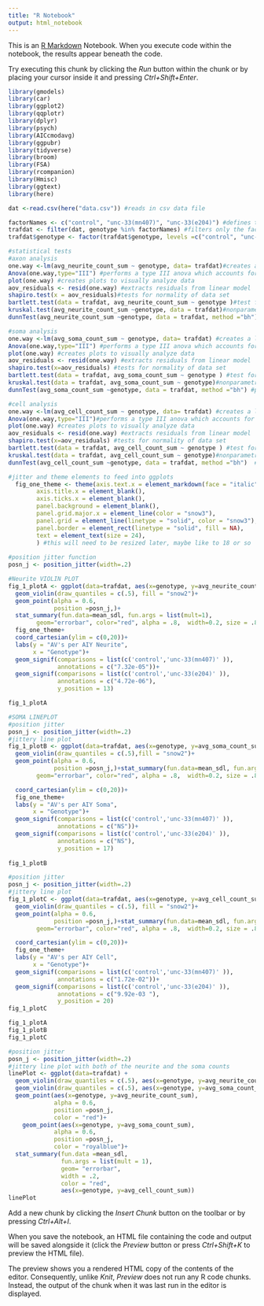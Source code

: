 ```yaml
---
title: "R Notebook"
output: html_notebook
---
```


This is an [R Markdown](http://rmarkdown.rstudio.com) Notebook. When you execute code within the notebook, the results appear beneath the code. 

Try executing this chunk by clicking the *Run* button within the chunk or by placing your cursor inside it and pressing *Ctrl+Shift+Enter*. 

```r
library(gmodels)
library(car)
library(ggplot2)
library(qqplotr)
library(dplyr)
library(psych)
library(AICcmodavg)
library(ggpubr)
library(tidyverse)
library(broom)
library(FSA)
library(rcompanion)
library(Hmisc)
library(ggtext)
library(here)
```

```r
dat <-read.csv(here("data.csv")) #reads in csv data file

factorNames <- c("control", "unc-33(mn407)", "unc-33(e204)") #defines the genotypes to be analyzed 
trafdat <- filter(dat, genotype %in% factorNames) #filters only the factors (genotypes) to be analyzed
trafdat$genotype <- factor(trafdat$genotype, levels =c("control", "unc-33(mn407)", "unc-33(e204)" ))

```


```r
#statistical tests
#axon analysis
one.way <-lm(avg_neurite_count_sum ~ genotype, data= trafdat)#creates a linear model of data to be analyzed 
Anova(one.way,type="III") #performs a type III anova which accounts for unequal sample sizes
plot(one.way) #creates plots to visually analyze data
aov_residuals <- resid(one.way) #extracts residuals from linear model
shapiro.test(x = aov_residuals)#tests for normality of data set
bartlett.test(data = trafdat, avg_neurite_count_sum ~ genotype )#test for homogeneity of variance (which is needed for kruskal wallis)
kruskal.test(avg_neurite_count_sum ~genotype, data = trafdat)#nonparametric rank sum test
dunnTest(avg_neurite_count_sum ~genotype, data = trafdat, method ="bh")#posthoc test for multiple comparisons
```


```r
#soma analysis
one.way <-lm(avg_soma_count_sum ~ genotype, data= trafdat) #creates a linear model of data to be analyzed 
Anova(one.way,type="III") #performs a type III anova which accounts for unequal sample sizes 
plot(one.way) #creates plots to visually analyze data 
aov_residuals <- resid(one.way) #extracts residuals from linear model
shapiro.test(x=aov_residuals) #tests for normality of data set
bartlett.test(data = trafdat, avg_soma_count_sum ~ genotype ) #test for homogeneity of variance (which is needed for kruskal wallis)
kruskal.test(data = trafdat, avg_soma_count_sum ~ genotype)#nonparametric rank sum test
dunnTest(avg_soma_count_sum ~genotype, data = trafdat, method ="bh") #posthoc test for multiple comparisons
```


```r
#cell analysis
one.way <-lm(avg_cell_count_sum ~ genotype, data= trafdat) #creates a linear model of data to be analyzed 
Anova(one.way,type="III")#performs a type III anova which accounts for unequal sample sizes 
plot(one.way) #creates plots to visually analyze data 
aov_residuals <- resid(one.way) #extracts residuals from linear model
shapiro.test(x=aov_residuals) #tests for normality of data set
bartlett.test(data = trafdat, avg_cell_count_sum ~ genotype ) #test for homogeneity of variance (which is needed for kruskal wallis)
kruskal.test(data = trafdat, avg_cell_count_sum ~ genotype)#nonparametric rank sum test
dunnTest(avg_cell_count_sum ~genotype, data = trafdat, method ="bh")  #posthoc test for multiple comparisons
```

```r
#jitter and theme elements to feed into ggplots
  fig_one_theme <- theme(axis.text.x = element_markdown(face = "italic", size = 13),
        axis.title.x = element_blank(),
        axis.ticks.x = element_blank(),
        panel.background = element_blank(),
        panel.grid.major.x = element_line(color = "snow3"),
        panel.grid = element_line(linetype = "solid", color = "snow3"),
        panel.border = element_rect(linetype = "solid", fill = NA),
        text = element_text(size = 24),
        ) #this will need to be resized later, maybe like to 18 or so
        
#position jitter function
posn_j <- position_jitter(width=.2)

```

```r
#Neurite VIOLIN PLOT
fig_1_plotA <- ggplot(data=trafdat, aes(x=genotype, y=avg_neurite_count_sum)) +
  geom_violin(draw_quantiles = c(.5), fill = "snow2")+
  geom_point(alpha = 0.6,
             position =posn_j,)+
  stat_summary(fun.data=mean_sdl, fun.args = list(mult=1), 
        geom="errorbar", color="red", alpha = .8,  width=0.2, size = .8) +
  fig_one_theme+
  coord_cartesian(ylim = c(0,20))+
  labs(y = "AV's per AIY Neurite",
       x = "Genotype")+
  geom_signif(comparisons = list(c('control','unc-33(mn407)' )), 
              annotations = c("7.32e-05"))+
  geom_signif(comparisons = list(c('control','unc-33(e204)' )), 
              annotations = c("4.72e-06"),
              y_position = 13)  

fig_1_plotA


```

```r
#SOMA LINEPLOT
#position jitter
posn_j <- position_jitter(width=.2)
#jittery line plot
fig_1_plotB <- ggplot(data=trafdat, aes(x=genotype, y=avg_soma_count_sum)) +
  geom_violin(draw_quantiles = c(.5),fill = "snow2")+
  geom_point(alpha = 0.6,
             position =posn_j,)+stat_summary(fun.data=mean_sdl, fun.args = list(mult=1), 
        geom="errorbar", color="red", alpha = .8,  width=0.2, size = .8) +

  coord_cartesian(ylim = c(0,20))+
  fig_one_theme+
  labs(y = "AV's per AIY Soma",
       x = "Genotype")+
  geom_signif(comparisons = list(c('control','unc-33(mn407)' )), 
              annotations = c("NS"))+
  geom_signif(comparisons = list(c('control','unc-33(e204)' )), 
              annotations = c("NS"),
              y_position = 17)  
  
fig_1_plotB
```

```r
#position jitter
posn_j <- position_jitter(width=.2)
#jittery line plot
fig_1_plotC <- ggplot(data=trafdat, aes(x=genotype, y=avg_cell_count_sum)) +
  geom_violin(draw_quantiles = c(.5), fill = "snow2")+
  geom_point(alpha = 0.6,
             position =posn_j,)+stat_summary(fun.data=mean_sdl, fun.args = list(mult=1), 
        geom="errorbar", color="red", alpha = .8,  width=0.2, size = .8) +

  coord_cartesian(ylim = c(0,20))+
  fig_one_theme+
  labs(y = "AV's per AIY Cell",
       x = "Genotype")+
  geom_signif(comparisons = list(c('control','unc-33(mn407)' )), 
              annotations = c("1.72e-02"))+
  geom_signif(comparisons = list(c('control','unc-33(e204)' )), 
              annotations = c("9.92e-03	"),
              y_position = 20)
fig_1_plotC
```

```r
fig_1_plotA
fig_1_plotB
fig_1_plotC
```


```r
#position jitter
posn_j <- position_jitter(width=.2)
#jittery line plot with both of the neurite and the soma counts
linePlot <- ggplot(data=trafdat) +
  geom_violin(draw_quantiles = c(.5), aes(x=genotype, y=avg_neurite_count_sum, color = ""))+
  geom_violin(draw_quantiles = c(.5), aes(x=genotype, y=avg_soma_count_sum), color = "royalblue")+
  geom_point(aes(x=genotype, y=avg_neurite_count_sum),
             alpha = 0.6,
             position =posn_j,
             color = "red")+
    geom_point(aes(x=genotype, y=avg_soma_count_sum),
             alpha = 0.6,
             position =posn_j,
             color = "royalblue")+
  stat_summary(fun.data =mean_sdl,
               fun.args = list(mult = 1),
               geom= "errorbar", 
               width = .2,
               color = "red",
               aes(x=genotype, y=avg_cell_count_sum))
linePlot
```



Add a new chunk by clicking the *Insert Chunk* button on the toolbar or by pressing *Ctrl+Alt+I*.

When you save the notebook, an HTML file containing the code and output will be saved alongside it (click the *Preview* button or press *Ctrl+Shift+K* to preview the HTML file).

The preview shows you a rendered HTML copy of the contents of the editor. Consequently, unlike *Knit*, *Preview* does not run any R code chunks. Instead, the output of the chunk when it was last run in the editor is displayed.
